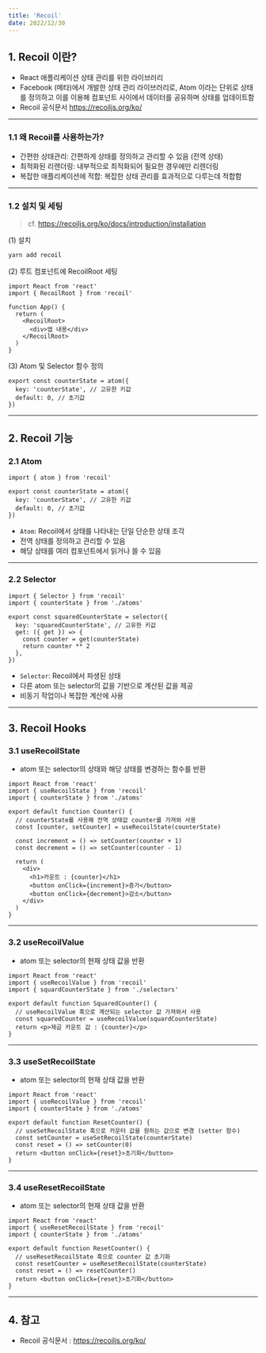 ```yaml
---
title: 'Recoil'
date: 2022/12/30
---
```


## 1. Recoil 이란?

- React 애플리케이션 상태 관리를 위한 라이브러리
- Facebook (메타)에서 개발한 상태 관리 라이브러리로, Atom 이라는 단위로 상태를 정의하고 이를 이용해 컴포넌트 사이에서 데이터를 공유하며 상태를 업데이트함
- Recoil 공식문서 https://recoiljs.org/ko/

---

### 1.1 왜 Recoil를 사용하는가?

- 간편한 상태관리: 간편하게 상태를 정의하고 관리할 수 있음 (전역 상태)
- 최적화된 리렌더링: 내부적으로 최적화되어 필요한 경우에만 리렌더링
- 복잡한 애플리케이션에 적합: 복잡한 상태 관리를 효과적으로 다루는데 적합함

---

### 1.2 설치 및 세팅

> cf. https://recoiljs.org/ko/docs/introduction/installation

(1) 설치

```bash
yarn add recoil
```

(2) 루트 컴포넌트에 RecoilRoot 세팅

```tsx
import React from 'react'
import { RecoilRoot } from 'recoil'

function App() {
  return (
    <RecoilRoot>
      <div>앱 내용</div>
    </RecoilRoot>
  )
}
```

(3) Atom 및 Selector 함수 정의

```tsx
export const counterState = atom({
  key: 'counterState', // 고유한 키값
  default: 0, // 초기값
})
```

---

## 2. Recoil 기능

### 2.1 Atom

```tsx
import { atom } from 'recoil'

export const counterState = atom({
  key: 'counterState', // 고유한 키값
  default: 0, // 초기값
})
```

- `Atom`: Recoil에서 상태를 나타내는 단일 단순한 상태 조각
- 전역 상태를 정의하고 관리할 수 있음
- 해당 상태를 여러 컴포넌트에서 읽거나 쓸 수 있음

---

### 2.2 Selector

```tsx
import { Selector } from 'recoil'
import { counterState } from './atoms'

export const squaredCounterState = selector({
  key: 'squaredCounterState', // 고유한 키값
  get: ({ get }) => {
    const counter = get(counterState)
    return counter ** 2
  },
})
```

- `Selector`: Recoil에서 파생된 상태
- 다른 atom 또는 selector의 값을 기반으로 계산된 값을 제공
- 비동기 작업이나 복잡한 계산에 사용

---

## 3. Recoil Hooks

### 3.1 useRecoilState

- atom 또는 selector의 상태와 해당 상태를 변경하는 함수를 반환

```tsx
import React from 'react'
import { useRecoilState } from 'recoil'
import { counterState } from './atoms'

export default function Counter() {
  // counterState를 사용해 전역 상태값 counter를 가져와 사용
  const [counter, setCounter] = useRecoilState(counterState)

  const increment = () => setCounter(counter + 1)
  const decrement = () => setCounter(counter - 1)

  return (
    <div>
      <h1>카운트 : {counter}</h1>
      <button onClick={increment}>증가</button>
      <button onClick={decrement}>감소</button>
    </div>
  )
}
```

---

### 3.2 useRecoilValue

- atom 또는 selector의 현재 상태 값을 반환

```tsx
import React from 'react'
import { useRecoilValue } from 'recoil'
import { squardCounterState } from './selectors'

export default function SquaredCounter() {
  // useRecoilValue 훅으로 계산되는 selector 값 가져와서 사용
  const squaredCounter = useRecoilValue(squardCounterState)
  return <p>제곱 카운트 값 : {counter}</p>
}
```

---

### 3.3 useSetRecoilState

- atom 또는 selector의 현재 상태 값을 반환

```tsx
import React from 'react'
import { useRecoilValue } from 'recoil'
import { counterState } from './atoms'

export default function ResetCounter() {
  // useSetRecoilState 훅으로 카운터 값을 원하는 값으로 변경 (setter 함수)
  const setCounter = useSetRecoilState(counterState)
  const reset = () => setCounter(0)
  return <button onClick={reset}>초기화</button>
}
```

---

### 3.4 useResetRecoilState

- atom 또는 selector의 현재 상태 값을 반환

```tsx
import React from 'react'
import { useResetRecoilState } from 'recoil'
import { counterState } from './atoms'

export default function ResetCounter() {
  // useResetRecoilState 훅으로 counter 값 초기화
  const resetCounter = useResetRecoilState(counterState)
  const reset = () => resetCounter()
  return <button onClick={reset}>초기화</button>
}
```

---

## 4. 참고

- Recoil 공식문서 : https://recoiljs.org/ko/
